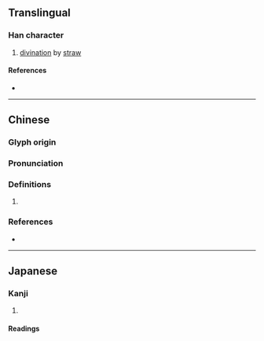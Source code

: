 {{character info}}
==Translingual==

===Han character===
{{Han char|rn=64|rad=手|as=02|sn=5|four=54027|canj=QKS|ids=⿰扌力}}

# [[divination]] by [[straw]]

====References====
* {{Han ref|kx=0417.090|dkj=11778|dj=0763.100|hdz=31827.100|uh=6250|ud=25168|bh=C97D|bd=51581}}

----

==Chinese==
{{zh-forms}}

===Glyph origin===
{{Han etym}}

===Pronunciation===
{{zh-pron
|m=lè,lì
|c=lik1,lak6
|mc=y
|oc=y
|cat=
}}

===Definitions===
{{zh-hanzi}}

# {{rfdef|zh}}

===References===
* {{R:yue:mfccd}}

----

==Japanese==

===Kanji===
{{ja-kanji|grade=|rs=手02}}

# {{rfdef|ja|sort=手02}}

====Readings====
{{ja-readings
|goon=ろく
|kanon=ろく
|kun=はたら-く}}